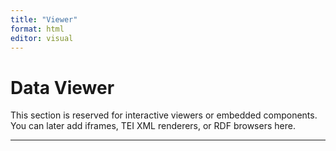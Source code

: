 ```yaml
---
title: "Viewer"
format: html
editor: visual
---
```


# Data Viewer

This section is reserved for interactive viewers or embedded components.\
You can later add iframes, TEI XML renderers, or RDF browsers here.

------------------------------------------------------------------------
